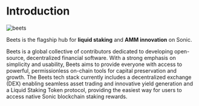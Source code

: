 # Introduction 
![beets](https://github.com/defi-naly/images/blob/main/beets6.png?raw=true)

Beets is the flagship hub for **liquid staking** and **AMM innovation** on Sonic.

Beets is a global collective of contributors dedicated to developing open-source, decentralized financial software. With a strong emphasis on simplicity and usability, Beets aims to provide everyone with access to powerful, permissionless on-chain tools for capital preservation and growth. The Beets tech stack currently includes a decentralized exchange (DEX) enabling seamless asset trading and innovative yield generation and a Liquid Staking Token protocol, providing the easiest way for users to access native Sonic blockchain staking rewards.

